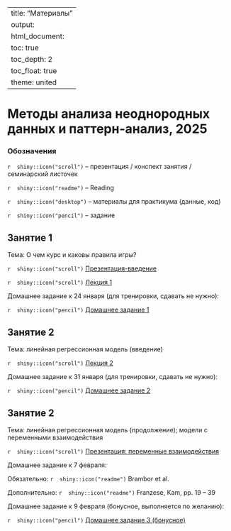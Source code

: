 
---
title: "Материалы"
output: 
  html_document:
    toc: true
    toc_depth: 2
    toc_float: true
    theme: united
---
# Методы анализа неоднородных данных и паттерн-анализ, 2025
 

### Обозначения
 
`r  shiny::icon("scroll")` -- презентация / конспект занятия / семинарский листочек
 
`r  shiny::icon("readme")` -- Reading
 
`r  shiny::icon("desktop")` -- материалы для практикума (данные, код)
 
`r  shiny::icon("pencil")` -- задание 
 
## Занятие 1
 
Тема: О чем курс и каковы правила игры? 
  
`r  shiny::icon("scroll")` <a href="MApolit_intro_2025.pdf" title=>Презентация-введение</a> 

`r  shiny::icon("scroll")` <a href="MApolit_lecture1_2025.pdf" title=>Лекция 1</a> 

Домашнее задание к 24 января (для тренировки, сдавать не нужно): 
 
`r  shiny::icon("pencil")` <a href="MApolit_hw1_2025.pdf" title=>Домашнее задание 1 </a> 

## Занятие 2
 
Тема: линейная регрессионная модель (введение)

`r  shiny::icon("scroll")` <a href="MApolit_lecture2_2025.pdf" title=>Лекция 2</a>

Домашнее задание к 31 января (для тренировки, сдавать не нужно): 
 
`r  shiny::icon("pencil")` <a href="MApolit_hw2_2025.pdf" title=>Домашнее задание 2 </a> 

## Занятие 2
 
Тема: линейная регрессионная модель (продолжение); модели с переменными взаимодействия

`r  shiny::icon("scroll")` <a href="MApolit_interactions.pdf" title=>Презентация: переменные взаимодействия</a>

Домашнее задание к 7 февраля: 
 
Обязательно: `r  shiny::icon("readme")` Brambor et al.

Дополнительно: `r  shiny::icon("readme")` Franzese, Kam, pp. 19 -- 39 

Домашнее задание к 9 февраля (бонусное, выполняется по желанию): 
 
`r  shiny::icon("pencil")` <a href="MApolit_hw3_bonus.pdf" title=>Домашнее задание 3 (бонусное) </a> 



  
